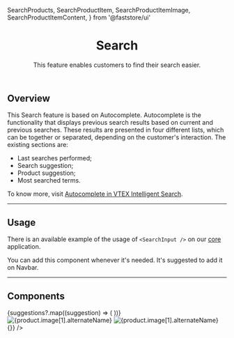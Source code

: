   SearchProducts,
  SearchProductItem,
  SearchProductItemImage,
  SearchProductItemContent,
} from '@faststore/ui'




<header>

# Search

This feature enables customers to find their search easier.

</header>

## Overview

This Search feature is based on Autocomplete. Autocomplete is the functionality that displays previous search results based on current and previous searches. These results are presented in four different lists, which can be together or separated, depending on the customer's interaction. The existing sections are:

- Last searches performed;
- Search suggestion;
- Product suggestion;
- Most searched terms.

To know more, visit [Autocomplete in VTEX Intelligent Search](https://help.vtex.com/tracks/vtex-intelligent-search--19wrbB7nEQcmwzDPl1l4Cb/4gXFsEWjF7QF7UtI2GAvhL).

---

## Usage

There is an available example of the usage of `<SearchInput />` on our [core](https://github.com/vtex/faststore/tree/main/packages/core/src/components/search/SearchInput) application.

You can add this component whenever it's needed. It's suggested to add it on Navbar.

---

## Components



<SectionList grid="column" columns={2}>
  <SectionItem
    title="Search History"
    description="Responsible for showing the latest terms searched by a user."
    actionPath="/components/molecules/search-history"
  >
    <SearchHistory title="History">
      <SearchHistoryTerm value="Headphone" linkProps={{ href: '/' }} />
      <SearchHistoryTerm value="Audio & Video" linkProps={{ href: '/' }} />
      <SearchHistoryTerm value="mh-7000" linkProps={{ href: '/' }} />
    </SearchHistory>
  </SectionItem>
  <SectionItem
    title="Search Top"
    description="This section displays the most searched terms by customers."
    actionPath="/components/molecules/search-top"
  >
    <SearchTop title="Top Search">
      <SearchTopTerm value="Notebooks" linkProps={{ href: '/' }} index={0} />
      <SearchTopTerm
        value="Laser Printer"
        linkProps={{ href: '/' }}
        index={1}
      />
      <SearchTopTerm
        value="Bluetooth Keyboard"
        linkProps={{ href: '/' }}
        index={2}
      />
    </SearchTop>
  </SectionItem>
  <SectionItem
    title="Search Auto Complete"
    description="List of auto completing suggestions based on searched term."
    actionPath="/components/molecules/search-auto-complete"
  >
    <SearchAutoComplete>
      {suggestions?.map((suggestion) => (
        <SearchAutoCompleteTerm
          key={suggestion.value}
          term={searchContent}
          suggestion={suggestion.value}
          linkProps={{ href: '/' }}
        />
      ))}
    </SearchAutoComplete>
  </SectionItem>
  <SectionItem
    title="Search Products"
    description="List of SearchProductItem to show details of the suggested products."
    actionPath="/components/molecules/search-products"
  >
    <SearchProducts>
      <SearchProductItem linkProps={{ href: '/' }}>
        <SearchProductItemImage>
          <img
            data-fs-image
            src={product.image[1].url}
            alt={product.image[1].alternateName}
          />
        </SearchProductItemImage>
        <SearchProductItemContent
          title={product.isVariantOf.name}
          price={{
            value: product.offers.offers[0].price,
            listPrice: product.offers.offers[0].listPrice,
            formatter: useFormattedPrice,
          }}
        />
      </SearchProductItem>
      <SearchProductItem linkProps={{ href: '/' }}>
        <SearchProductItemImage>
          <img
            data-fs-image
            src={product.image[1].url}
            alt={product.image[1].alternateName}
          />
        </SearchProductItemImage>
        <SearchProductItemContent
          title={product.isVariantOf.name}
          price={{
            value: product.offers.offers[0].price,
            listPrice: product.offers.offers[0].listPrice,
            formatter: useFormattedPrice,
          }}
        />
      </SearchProductItem>
    </SearchProducts>
  </SectionItem>
  <SectionItem
    title="Search Dropdown"
    description="Combine SearchHistory, SearchTop and SearchAutoComplete and SearchProducts to show all options in SearchInput."
    actionPath="/components/molecules/search-dropdown"
    containerStyle={{
      alignItems: 'start',
    }}
  >
    <SearchDropdownUsage />
  </SectionItem>
  <SectionItem
    title="Search Input Field"
    description="An InputField with a search button."
    actionPath="/components/molecules/search-input-field"
  >
    <SearchInputField onSubmit={() => {}} />
  </SectionItem>
  <SectionItem
    title="Search Input"
    description="The SearchInput is responsible to receive, search and display suggestions."
    actionPath="/components/organisms/search-input"
    containerStyle={{
      alignItems: 'start',
    }}
  >
    <SearchInputUsage />
  </SectionItem>
</SectionList>
